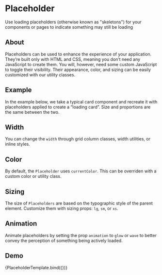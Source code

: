 <!-- Placeholder.mdx -->

<Meta
    title="Bootstrap/Components/Placeholder"
    component={Placeholder}
/>


# Placeholder
Use loading placeholders (otherwise known as "skeletons") for your components
or pages to indicate something may still be loading

## About
Placeholders can be used to enhance the experience of your application.
They’re built only with HTML and CSS, meaning you don’t need any JavaScript to create them.
You will, however, need some custom JavaScript to toggle their visibility.
Their appearance, color, and sizing can be easily customized with our utility classes.

## Example
In the example below, we take a typical card component and recreate it with placeholders applied to create a “loading card”.
Size and proportions are the same between the two.

<Canvas>
    <Story id='bootstrap-components-placeholder--example' />
</Canvas>

## Width
You can change the ```width``` through grid column classes, width utilities, or inline styles.

<Canvas isColumn>
    <Story id='bootstrap-components-placeholder--width-grid' />
    <Story id='bootstrap-components-placeholder--width-utilities' />
    <Story id='bootstrap-components-placeholder--width-inline-styles' />
</Canvas>

## Color
By default, the ```Placeholder``` uses ```currentColor```. This can be overriden with a custom color or utility class.

<Canvas isColumn>
    <Story id='bootstrap-components-placeholder--color-default' />
    <Story id='bootstrap-components-placeholder--color-primary' />
    <Story id='bootstrap-components-placeholder--color-secondary' />
    <Story id='bootstrap-components-placeholder--color-success' />
    <Story id='bootstrap-components-placeholder--color-danger' />
    <Story id='bootstrap-components-placeholder--color-warning' />
    <Story id='bootstrap-components-placeholder--color-info' />
    <Story id='bootstrap-components-placeholder--color-light' />
    <Story id='bootstrap-components-placeholder--color-dark' />
</Canvas>

## Sizing
The size of ```Placeholders``` are based on the typographic style of the parent element.
Customize them with sizing props: ```lg```, ```sm```, or ```xs```.

<Canvas isColumn>
    <Story id='bootstrap-components-placeholder--size-default' />
    <Story id='bootstrap-components-placeholder--size-lg' />
    <Story id='bootstrap-components-placeholder--size-sm' />
    <Story id='bootstrap-components-placeholder--size-xs' />
</Canvas>

## Animation
Animate placeholders by setting the prop ```animation``` to ```glow``` or ```wave``` to better convey
the perception of something being actively loaded.

<Canvas isColumn>
    <Story id='bootstrap-components-placeholder--animation-wave' />
    <Story id='bootstrap-components-placeholder--animation-glow' />
</Canvas>


## Demo

<Canvas>
    <Story
        name="Demo"
        args={{
            xs: 12,
            size: 'lg',
            bg: 'success',
        }}>
        {PlaceholderTemplate.bind({})}
    </Story>
</Canvas>

<ArgsTable story="Demo" />
